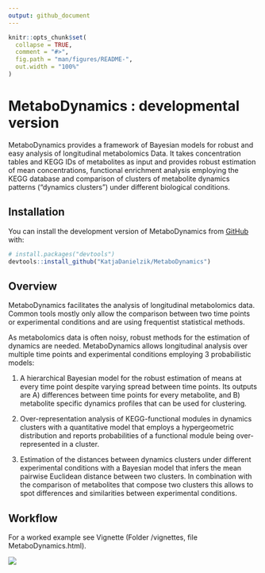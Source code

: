 ```yaml
---
output: github_document
---
```


<!-- README.md is generated from README.Rmd. Please edit that file -->

```r
knitr::opts_chunk$set(
  collapse = TRUE,
  comment = "#>",
  fig.path = "man/figures/README-",
  out.width = "100%"
)
```

# MetaboDynamics : developmental version

<!-- badges: start -->
<!-- badges: end -->

MetaboDynamics provides a framework of Bayesian models for robust and easy
analysis of longitudinal metabolomics Data. It takes concentration tables and 
KEGG IDs of metabolites as input and provides robust estimation of mean 
concentrations, functional enrichment analysis employing the KEGG database and 
comparison of clusters of metabolite dynamics patterns ("dynamics clusters") 
under different biological conditions.

## Installation

You can install the development version of MetaboDynamics from [GitHub](https://github.com/) with:

``` r
# install.packages("devtools")
devtools::install_github("KatjaDanielzik/MetaboDynamics")
```

## Overview
MetaboDynamics facilitates the analysis of longitudinal metabolomics
data. Common tools mostly only allow the comparison between two time points or
experimental conditions and are using frequentist statistical methods. 

As metabolomics data is often noisy, robust methods for the estimation of 
dynamics are needed. MetaboDynamics allows longitudinal analysis over multiple
time points and experimental conditions employing 3 probabilistic models:

1) A hierarchical Bayesian model for the robust estimation of means at every
time point despite varying spread between time points. Its outputs are A) differences between time points for every metabolite, and B) metabolite specific dynamics profiles that can be used for clustering.

2) Over-representation analysis of KEGG-functional modules in dynamics clusters
with a quantitative model that employs a hypergeometric distribution and reports
probabilities of a functional module being over-represented in a cluster.

3) Estimation of the distances between dynamics clusters under different
experimental conditions with a Bayesian model that infers the mean pairwise
Euclidean distance between two clusters. In combination with the comparison of
metabolites that compose two clusters this allows to spot differences and 
similarities between experimental conditions. 


## Workflow

For a worked example see Vignette (Folder /vignettes, file MetaboDynamics.html).

![](man/figures/README-MetaboDynamics_pitch.png) 

